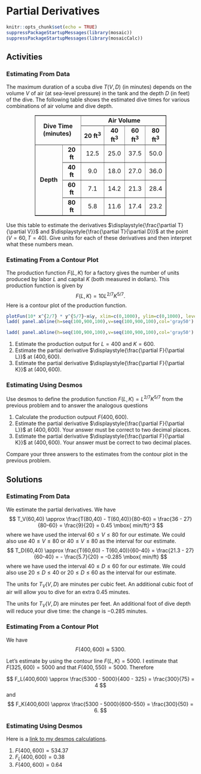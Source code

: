# Partial Derivatives

```r
knitr::opts_chunk$set(echo = TRUE)
suppressPackageStartupMessages(library(mosaic))
suppressPackageStartupMessages(library(mosaicCalc))
```

## Activities

### Estimating From Data

The maximum duration of a scuba dive $T(V,D)$ (in minutes) depends on the volume $V$ of air (at sea-level pressure) in the tank and the depth $D$ (in feet) of the dive.
The following table shows the estimated dive times for various combinations of air volume and dive depth.

<table style="width: 70%; margin-left: auto; margin-right: auto;" border="1" cellspacing="2" cellpadding="2" align="center">
<tbody>
<tr>
<td style="margin-left: 30px; text-align: center;" rowspan="2" colspan="2"><strong>Dive Time (minutes)</strong> </td>
<td style="text-align: center;" colspan="4"><strong> Air Volume</strong></td>
</tr>
<tr>
<td style="text-align: center;"><strong>20 ft<sup>3</sup></strong></td>
<td style="text-align: center;"><strong>40 ft<sup>3</sup></strong></td>
<td style="text-align: center;"><strong>60 ft<sup>3</sup></strong></td>
<td style="text-align: center;"><strong>80 ft<sup>3</sup></strong></td>
</tr>
<tr align="right">
<td style="margin-left: 30px; text-align: center;" rowspan="5"><strong>Depth</strong></td>
<td style="text-align: center;"><strong>20 ft</strong></td>
<td style="text-align: center;">12.5</td>
<td style="text-align: center;">25.0</td>
<td style="text-align: center;">37.5</td>
<td style="text-align: center;">50.0</td>
</tr>
<tr align="right">
<td style="text-align: center;"><strong>40 ft</strong></td>
<td style="text-align: center;">9.0</td>
<td style="text-align: center;">18.0</td>
<td style="text-align: center;">27.0</td>
<td style="text-align: center;">36.0</td>
</tr>
<tr align="right">
<td style="text-align: center;"><strong>60 ft</strong></td>
<td style="text-align: center;">7.1</td>
<td style="text-align: center;">14.2</td>
<td style="text-align: center;">21.3</td>
<td style="text-align: center;">28.4</td>
</tr>
<tr align="right">
<td style="text-align: center;"><strong>80 ft</strong></td>
<td style="text-align: center;">5.8</td>
<td style="text-align: center;">11.6</td>
<td style="text-align: center;">17.4</td>
<td style="text-align: center;">23.2</td>
</tr>
</tbody>
</table>

Use this table to estimate the derivatives
$\displaystyle{\frac{\partial T}{\partial V}}$ and $\displaystyle{\frac{\partial T}{\partial D}}$ at the point $(V=60, T=40)$. Give units for each of these derivatives and then interpret what these numbers mean.

### Estimating From a Contour Plot

The production function $F(L,K)$ for a factory gives the number of units produced by labor $L$ and capital $K$ (both measured in dollars). This production function is given by
$$
F(L,K) = 10 L^{2/7}K^{5/7}.
$$
Here is a contour plot of the production function.


```r


plotFun(10* x^{2/7} * y^{5/7}~x&y, xlim=c(0,1000), ylim=c(0,1000), levels = seq(1000,9000,1000), filled = FALSE, xlab="labor L", ylab = "capital K", lwd = 3)
ladd( panel.abline(h=seq(100,900,100),v=seq(100,900,100),col='gray50') )
```

```r

ladd( panel.abline(h=seq(100,900,100),v=seq(100,900,100),col='gray50') )
```

1. Estimate the production output for $L=400$ and $K=600$.
2. Estimate the partial derivative $\displaystyle{\frac{\partial F}{\partial L}}$ at $(400,600)$.
3. Estimate the partial derivative $\displaystyle{\frac{\partial F}{\partial K}}$ at $(400,600)$.



### Estimating Using Desmos

Use desmos to define the prodution function $F(L,K) = L^{2/7}  K^{5/7}$ from the previous problem and to answer the analogous questions

1. Calculate the production outpuut $F(400,600)$.
2. Estimate the partial derivative $\displaystyle{\frac{\partial F}{\partial L}}$ at $(400,600)$. Your answer must be correct to two decimal places.
3. Estimate the partial derivative $\displaystyle{\frac{\partial F}{\partial K}}$ at $(400,600)$.
Your answer must be correct to two decimal places.

Compare your three answers to the estimates from the contour plot in the previous problem.


## Solutions

### Estimating From Data

We estimate the partial derivatives. We have
$$
T_V(60,40) \approx \frac{T(80,40) - T(60,40)}{80-60}
= \frac{36 - 27}{80-60} = \frac{9}{20} = 0.45 \mbox{ min/ft}^3
$$
where we have used the interval $60 \leq V \leq 80$ for our estimate. We could also use $40 \leq V \leq 80$ or $40 \leq V \leq 80$ as the interval for our estimate.
$$
T_D(60,40) \approx \frac{T(60,60) - T(60,40)}{60-40}
= \frac{21.3 - 27}{60-40} = - \frac{5.7}{20} = -0.285 \mbox{ min/ft}
$$
where we have used the interval $40 \leq D \leq 60$ for our estimate. We could also use $20 \leq D \leq 40$ or $20 \leq D \leq 60$ as the interval for our estimate.


The units for $T_V(V,D)$ are minutes per cubic feet. An  additional cubic foot of air will allow you to dive for an extra 0.45 minutes.

The units for $T_V(V,D)$ are minutes per feet. An  additional foot of dive depth will reduce your dive time: the change is $-0.285$ minutes.

### Estimating From a Contour Plot

We have
$$
F(400,600) \approx 5300.
$$

Let's estimate by using the contour line $F(L,K) = 5000$. I estimate that $F(325,600)=5000$ and that $F(400,550)=5000$. Therefore

$$
F_L(400,600) \approx \frac{5300 - 5000}{400 - 325} = \frac{300}{75} = 4
$$
and
$$
F_K(400,600) \approx \frac{5300 - 5000}{600-550}
= \frac{300}{50} = 6.
$$

### Estimating Using Desmos

Here is a [link to my desmos calculations](https://www.desmos.com/calculator/piexczmrsn).

1. $F(400,600) = 534.37$
1. $F_L(400,600) = 0.38$
1. $F(400,600) = 0.64$
